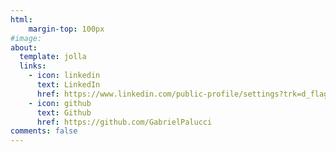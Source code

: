 ```yaml
---
html:
    margin-top: 100px
#image: 
about:
  template: jolla
  links:
    - icon: linkedin
      text: LinkedIn
      href: https://www.linkedin.com/public-profile/settings?trk=d_flagship3_profile_self_view_public_profile
    - icon: github
      text: Github
      href: https://github.com/GabrielPalucci
comments: false
---
```

